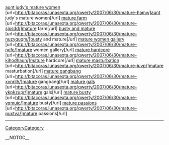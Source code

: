 <a href= http://bitacoras.lunasexta.org/qwerty/2007/06/30/mature-hamv/ >aunt judy's mature women</a>   [url=http://bitacoras.lunasexta.org/qwerty/2007/06/30/mature-hamv/]aunt judy's mature women[/url]   <a href= http://bitacoras.lunasexta.org/qwerty/2007/06/30/mature-sjxsdd/ >mature farm</a>   [url=http://bitacoras.lunasexta.org/qwerty/2007/06/30/mature-sjxsdd/]mature farm[/url]   <a href= http://bitacoras.lunasexta.org/qwerty/2007/06/30/mature-nuzyquqm/ >busty and mature</a>   [url=http://bitacoras.lunasexta.org/qwerty/2007/06/30/mature-nuzyquqm/]busty and mature[/url]   <a href= http://bitacoras.lunasexta.org/qwerty/2007/06/30/mature-ncfc/ >mature women gallery</a>   [url=http://bitacoras.lunasexta.org/qwerty/2007/06/30/mature-ncfc/]mature women gallery[/url]   <a href= http://bitacoras.lunasexta.org/qwerty/2007/06/30/mature-kihodhaun/ >mature hardcore</a>   [url=http://bitacoras.lunasexta.org/qwerty/2007/06/30/mature-kihodhaun/]mature hardcore[/url]   <a href= http://bitacoras.lunasexta.org/qwerty/2007/06/30/mature-iuvp/ >mature masturbation</a>   [url=http://bitacoras.lunasexta.org/qwerty/2007/06/30/mature-iuvp/]mature masturbation[/url]   <a href= http://bitacoras.lunasexta.org/qwerty/2007/06/30/mature-xvnrilh/ >mature gangbang</a>   [url=http://bitacoras.lunasexta.org/qwerty/2007/06/30/mature-xvnrilh/]mature gangbang[/url]   <a href= http://bitacoras.lunasexta.org/qwerty/2007/06/30/mature-ykpkzupr/ >mature gals</a>   [url=http://bitacoras.lunasexta.org/qwerty/2007/06/30/mature-ykpkzupr/]mature gals[/url]   <a href= http://bitacoras.lunasexta.org/qwerty/2007/06/30/mature-vqmuic/ >mature busty</a>   [url=http://bitacoras.lunasexta.org/qwerty/2007/06/30/mature-vqmuic/]mature busty[/url]   <a href= http://bitacoras.lunasexta.org/qwerty/2007/06/30/mature-puxtva/ >mature passions</a>   [url=http://bitacoras.lunasexta.org/qwerty/2007/06/30/mature-puxtva/]mature passions[/url]
----
[[CategoryCategory]]

__NOTOC__